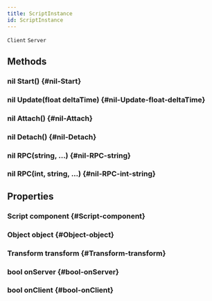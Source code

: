 ```yaml
---
title: ScriptInstance
id: ScriptInstance
---
```

`Client`
`Server`

## Methods

### nil Start() {#nil-Start}

### nil Update(float deltaTime) {#nil-Update-float-deltaTime}

### nil Attach() {#nil-Attach}

### nil Detach() {#nil-Detach}

### nil RPC(string, ...) {#nil-RPC-string}

### nil RPC(int, string, ...) {#nil-RPC-int-string}

## Properties

### Script component {#Script-component}

### Object object {#Object-object}

### Transform transform {#Transform-transform}

### bool onServer {#bool-onServer}

### bool onClient {#bool-onClient}

